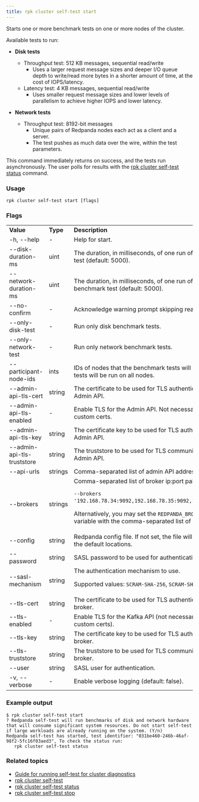 ```yaml
---
title: rpk cluster self-test start
---
```


<head>
  <meta name="title" content="rpk cluster self-test start | Redpanda Docs" />
  <meta name="description" content="Reference for the 'rpk cluster self-test start' command. Starts one or more benchmark tests on one or more nodes of the cluster." />
  <link rel="canonical" href="https://docs.redpanda.com/docs/reference/rpk/rpk-cluster/rpk-cluster-self-test-start/" />
</head>

Starts one or more benchmark tests on one or more nodes of the cluster. 

Available tests to run:

- **Disk tests**
  - Throughput test: 512 KB messages, sequential read/write
    - Uses a larger request message sizes and deeper I/O queue depth to write/read more bytes in a shorter amount of time, at the cost of IOPS/latency.
  - Latency test: 4 KB messages, sequential read/write
    - Uses smaller request message sizes and lower levels of parallelism to achieve higher IOPS and lower latency.

- **Network tests**
  - Throughput test: 8192-bit messages
    - Unique pairs of Redpanda nodes each act as a client and a server.
    - The test pushes as much data over the wire, within the test parameters.

This command immediately returns on success, and the tests run asynchronously. The
user polls for results with the [rpk cluster self-test status](../../rpk-cluster/rpk-cluster-self-test-status)
command.

### Usage

```
rpk cluster self-test start [flags]
```

### Flags

<table>
  <tbody>
    <tr>
      <td>
        <strong> Value</strong>
      </td>
      <td>
        <strong> Type</strong>
      </td>
      <td>
        <strong> Description</strong>
      </td>
    </tr>
    <tr>
      <td>-h, --help</td>
      <td>-</td>
      <td> Help for start.</td>
    </tr>
    <tr>
      <td>--disk-duration-ms</td>
      <td>uint</td>
      <td>The duration, in milliseconds, of one run of a disk benchmark test (default: 5000).</td>
    </tr>
    <tr>
      <td>--network-duration-ms</td>
      <td>uint</td>
      <td>The duration, in milliseconds, of one run of a network benchmark test (default: 5000).</td>
    </tr>
    <tr>
      <td>--no-confirm</td>
      <td>-</td>
      <td>Acknowledge warning prompt skipping read from stdin.</td>
    </tr>
    <tr>
      <td>--only-disk-test</td>
      <td>-</td>
      <td>Run only disk benchmark tests.</td>
    </tr>
    <tr>
      <td>--only-network-test</td>
      <td>-</td>
      <td>Run only network benchmark tests.</td>
    </tr>
    <tr>
      <td>--participant-node-ids</td>
      <td>ints</td>
      <td>IDs of nodes that the benchmark tests will run on. If not set, tests will be run on all nodes.</td>
    </tr>
    <tr>
      <td>--admin-api-tls-cert</td>
      <td>string</td>
      <td>The certificate to be used for TLS authentication with the Admin API.</td>
    </tr>
    <tr>
      <td>--admin-api-tls-enabled</td>
      <td>-</td>
      <td>Enable TLS for the Admin API. Not necessary if specifying custom certs.</td>
    </tr>
    <tr>
      <td>--admin-api-tls-key</td>
      <td>string</td>
      <td>The certificate key to be used for TLS authentication with the Admin API.</td>
    </tr>
    <tr>
      <td>--admin-api-tls-truststore</td>
      <td>string</td>
      <td>The truststore to be used for TLS communication with the Admin API.</td>
    </tr>
    <tr>
      <td>--api-urls</td>
      <td>strings</td>
      <td>Comma-separated list of admin API addresses (&lt;IP&gt;:&lt;port&gt;).</td>
    </tr>
    <tr>
      <td>--brokers</td>
      <td>strings</td>
      <td>Comma-separated list of broker ip:port pairs. For example:
          <p/><code>--brokers '192.168.78.34:9092,192.168.78.35:9092,192.179.23.54:9092'</code>. 
          <p/>Alternatively, you may set the <code>REDPANDA_BROKERS</code> environment variable with the comma-separated list of broker addresses.</td>
    </tr>
    <tr>
      <td>--config           
      </td>
      <td>string</td>
      <td>Redpanda config file. If not set, the file will be searched for in the default locations.</td>
    </tr>
    <tr>
      <td>--password         
      </td>
      <td>string</td>
      <td>SASL password to be used for authentication</td>
    </tr>
    <tr>
      <td>--sasl-mechanism   
      </td>
      <td>string</td>
      <td>The authentication mechanism to use.<p/>Supported values: <code>SCRAM-SHA-256</code>, <code>SCRAM-SHA-512</code></td>
    </tr>
    <tr>
      <td>--tls-cert</td>
      <td>string</td>
      <td>The certificate to be used for TLS authentication with the broker.</td>
    </tr>
    <tr>
      <td>--tls-enabled             </td>
      <td>-</td>
      <td>Enable TLS for the Kafka API (not necessary if specifying custom certs).</td>
    </tr>
    <tr>
      <td>--tls-key</td>
      <td>string</td>
      <td>The certificate key to be used for TLS authentication with the broker.</td>
    </tr> 
    <tr>
      <td>--tls-truststore</td>   
      <td>string</td>
      <td>The truststore to be used for TLS communication with the broker.</td>
    </tr> 
    <tr>
      <td>--user</td>
      <td>string</td>
      <td>SASL user for authentication.</td>
    </tr> 
    <tr>
      <td>-v, --verbose</td>
      <td>-</td>
      <td>Enable verbose logging (default: false).</td>
    </tr>   
  </tbody>
</table>

### Example output

```
$ rpk cluster self-test start
? Redpanda self-test will run benchmarks of disk and network hardware that will consume significant system resources. Do not start self-test if large workloads are already running on the system. (Y/n)
Redpanda self-test has started, test identifier: "031be460-246b-46af-98f2-5fc16f03aed3", To check the status run:
   rpk cluster self-test status    
```

### Related topics

- [Guide for running self-test for cluster diagnostics](../../../../manage/cluster-maintenance/cluster-diagnostics#disk-and-network-self-test-benchmarks)
- [rpk cluster self-test](../../rpk-cluster/rpk-cluster-self-test)
- [rpk cluster self-test status](../../rpk-cluster/rpk-cluster-self-test-status)
- [rpk cluster self-test stop](../../rpk-cluster/rpk-cluster-self-test-stop)
